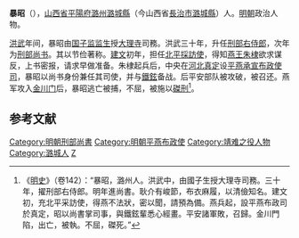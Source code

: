 '''暴昭'''（{{bd|14世纪|？|1402年|catIdx=B}}），[[山西省|山西省]][[平陽府|平陽府]][[潞州|潞州]][[潞城縣|潞城縣]]（今山西省[[長治市|長治市]][[潞城縣|潞城縣]]）人。[[明朝|明朝]]政治人物。

[[洪武|洪武]]年间，暴昭由[[国子监|国子监]][[监生|监生]]授[[大理寺|大理寺]]司務。洪武三十年，升任[[刑部右侍郎|刑部右侍郎]]，次年为[[刑部尚书|刑部尚书]]。其以节俭著称。[[建文|建文]]初年，担任[[北平|北平]][[採訪使|採訪使]]，得知[[燕王|燕王]][[朱棣|朱棣]]欲求谋反，上书密报，请求早做准备。朱棣起兵后，中央在[[河北|河北]][[真定|真定]]设[[平燕承宣布政使司|平燕承宣布政使司]]，暴昭以尚书身份兼任其司使，并与[[鐵鉉|鐵鉉]]备战。后平安部队被攻破，被召还。燕军攻入[[金川门|金川门]]后，暴昭逃亡被捕，不屈，被施以[[磔刑|磔刑]]<ref>《[[明史|明史]]》（卷142）：“暴昭，潞州人。洪武中，由國子生授大理寺司務。三十年，擢刑部右侍郎。明年進尚書。耿介有峻節，布衣麻履，以清儉知名。建文初，充北平采訪使，得燕不法狀，密以聞，請預為備。燕兵起，設平燕布政司於真定，昭以尚書掌司事，與鐵鉉輩悉心經畫。平安諸軍敗，召歸。金川門陷，出亡，被執。不屈，磔死。”</ref>。

==参考文献==
{{wikisource|明史/卷142}}
<div class="references-small">
<references />
</div>
{{start box}}
{{s-off}}
{{succession box|[[楊靖|楊靖]]|[[景清|景清]]|[[明朝|明朝]][[左都御史|左都御史]]|1398年}}
{{succession box|[[夏恕|夏恕]]|[[鄭賜|鄭賜]]|[[明朝刑部尚書|明朝刑部尚書]]|1398年-1402年}}
{{end box}}
{{明朝人物小作品}}
{{DEFAULTSORT:B暴}}
[[Category:明朝刑部尚書|Category:明朝刑部尚書]]
[[Category:明朝平燕布政使|Category:明朝平燕布政使]]
[[Category:靖难之役人物|Category:靖难之役人物]]
[[Category:潞城人|Category:潞城人]]
[[Category:暴姓|Z]]